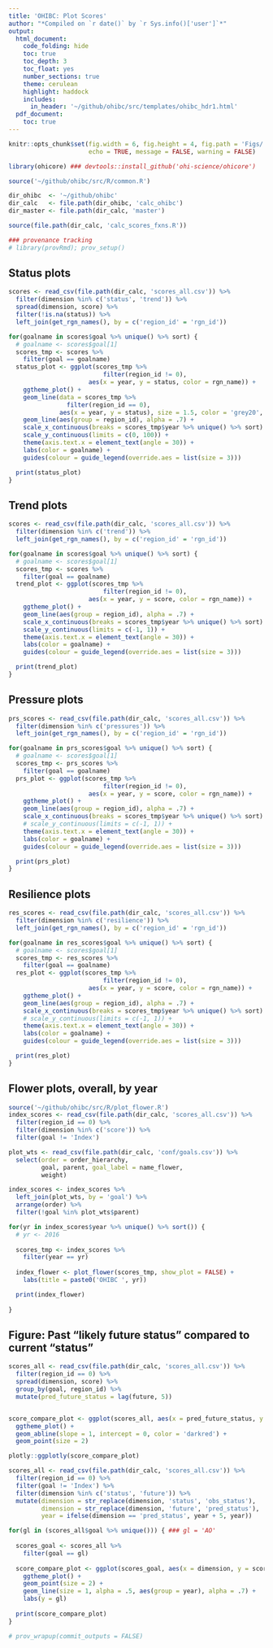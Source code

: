 ```yaml
---
title: 'OHIBC: Plot Scores'
author: "*Compiled on `r date()` by `r Sys.info()['user']`*"
output:
  html_document:
    code_folding: hide
    toc: true
    toc_depth: 3
    toc_float: yes
    number_sections: true
    theme: cerulean
    highlight: haddock
    includes:
      in_header: '~/github/ohibc/src/templates/ohibc_hdr1.html'
  pdf_document:
    toc: true
---
```


``` r

knitr::opts_chunk$set(fig.width = 6, fig.height = 4, fig.path = 'Figs/',
                      echo = TRUE, message = FALSE, warning = FALSE)

library(ohicore) ### devtools::install_github('ohi-science/ohicore')

source('~/github/ohibc/src/R/common.R')

dir_ohibc  <- '~/github/ohibc'
dir_calc   <- file.path(dir_ohibc, 'calc_ohibc')
dir_master <- file.path(dir_calc, 'master')

source(file.path(dir_calc, 'calc_scores_fxns.R'))

### provenance tracking
# library(provRmd); prov_setup()

```


## Status plots

``` r

scores <- read_csv(file.path(dir_calc, 'scores_all.csv')) %>%
  filter(dimension %in% c('status', 'trend')) %>%
  spread(dimension, score) %>%
  filter(!is.na(status)) %>%
  left_join(get_rgn_names(), by = c('region_id' = 'rgn_id'))

for(goalname in scores$goal %>% unique() %>% sort) {
  # goalname <- scores$goal[1]
  scores_tmp <- scores %>%
    filter(goal == goalname)
  status_plot <- ggplot(scores_tmp %>% 
                          filter(region_id != 0), 
                      aes(x = year, y = status, color = rgn_name)) +
    ggtheme_plot() +
    geom_line(data = scores_tmp %>% 
                filter(region_id == 0), 
              aes(x = year, y = status), size = 1.5, color = 'grey20', alpha = .8) +
    geom_line(aes(group = region_id), alpha = .7) +
    scale_x_continuous(breaks = scores_tmp$year %>% unique() %>% sort) +
    scale_y_continuous(limits = c(0, 100)) +
    theme(axis.text.x = element_text(angle = 30)) +
    labs(color = goalname) +
    guides(colour = guide_legend(override.aes = list(size = 3)))

  print(status_plot)
}


```


## Trend plots

``` r

scores <- read_csv(file.path(dir_calc, 'scores_all.csv')) %>%
  filter(dimension %in% c('trend')) %>%
  left_join(get_rgn_names(), by = c('region_id' = 'rgn_id'))

for(goalname in scores$goal %>% unique() %>% sort) {
  # goalname <- scores$goal[1]
  scores_tmp <- scores %>%
    filter(goal == goalname)
  trend_plot <- ggplot(scores_tmp %>% 
                          filter(region_id != 0), 
                      aes(x = year, y = score, color = rgn_name)) +
    ggtheme_plot() +
    geom_line(aes(group = region_id), alpha = .7) +
    scale_x_continuous(breaks = scores_tmp$year %>% unique() %>% sort) +
    scale_y_continuous(limits = c(-1, 1)) +
    theme(axis.text.x = element_text(angle = 30)) +
    labs(color = goalname) +
    guides(colour = guide_legend(override.aes = list(size = 3)))

  print(trend_plot)
}

```

## Pressure plots

``` r

prs_scores <- read_csv(file.path(dir_calc, 'scores_all.csv')) %>%
  filter(dimension %in% c('pressures')) %>%
  left_join(get_rgn_names(), by = c('region_id' = 'rgn_id'))

for(goalname in prs_scores$goal %>% unique() %>% sort) {
  # goalname <- scores$goal[1]
  scores_tmp <- prs_scores %>%
    filter(goal == goalname)
  prs_plot <- ggplot(scores_tmp %>% 
                          filter(region_id != 0), 
                      aes(x = year, y = score, color = rgn_name)) +
    ggtheme_plot() +
    geom_line(aes(group = region_id), alpha = .7) +
    scale_x_continuous(breaks = scores_tmp$year %>% unique() %>% sort) +
    # scale_y_continuous(limits = c(-1, 1)) +
    theme(axis.text.x = element_text(angle = 30)) +
    labs(color = goalname) +
    guides(colour = guide_legend(override.aes = list(size = 3)))

  print(prs_plot)
}

```

## Resilience plots

``` r

res_scores <- read_csv(file.path(dir_calc, 'scores_all.csv')) %>%
  filter(dimension %in% c('resilience')) %>%
  left_join(get_rgn_names(), by = c('region_id' = 'rgn_id'))

for(goalname in res_scores$goal %>% unique() %>% sort) {
  # goalname <- scores$goal[1]
  scores_tmp <- res_scores %>%
    filter(goal == goalname)
  res_plot <- ggplot(scores_tmp %>% 
                          filter(region_id != 0), 
                      aes(x = year, y = score, color = rgn_name)) +
    ggtheme_plot() +
    geom_line(aes(group = region_id), alpha = .7) +
    scale_x_continuous(breaks = scores_tmp$year %>% unique() %>% sort) +
    # scale_y_continuous(limits = c(-1, 1)) +
    theme(axis.text.x = element_text(angle = 30)) +
    labs(color = goalname) +
    guides(colour = guide_legend(override.aes = list(size = 3)))

  print(res_plot)
}

```

## Flower plots, overall, by year

``` r

source('~/github/ohibc/src/R/plot_flower.R')
index_scores <- read_csv(file.path(dir_calc, 'scores_all.csv')) %>%
  filter(region_id == 0) %>%
  filter(dimension %in% c('score')) %>%
  filter(goal != 'Index')

plot_wts <- read_csv(file.path(dir_calc, 'conf/goals.csv')) %>%
  select(order = order_hierarchy,
         goal, parent, goal_label = name_flower, 
         weight)

index_scores <- index_scores %>%
  left_join(plot_wts, by = 'goal') %>%
  arrange(order) %>%
  filter(!goal %in% plot_wts$parent)

for(yr in index_scores$year %>% unique() %>% sort()) {
  # yr <- 2016
  
  scores_tmp <- index_scores %>%
    filter(year == yr)
  
  index_flower <- plot_flower(scores_tmp, show_plot = FALSE) +
    labs(title = paste0('OHIBC ', yr))

  print(index_flower)
  
}

```


## Figure: Past "likely future status" compared to current "status"

``` r

scores_all <- read_csv(file.path(dir_calc, 'scores_all.csv')) %>%
  filter(region_id == 0) %>%
  spread(dimension, score) %>%
  group_by(goal, region_id) %>%
  mutate(pred_future_status = lag(future, 5))


score_compare_plot <- ggplot(scores_all, aes(x = pred_future_status, y = status, color = goal)) +
  ggtheme_plot() +
  geom_abline(slope = 1, intercept = 0, color = 'darkred') +
  geom_point(size = 2)

plotly::ggplotly(score_compare_plot)
```

``` r

scores_all <- read_csv(file.path(dir_calc, 'scores_all.csv')) %>%
  filter(region_id == 0) %>%
  filter(goal != 'Index') %>%
  filter(dimension %in% c('status', 'future')) %>%
  mutate(dimension = str_replace(dimension, 'status', 'obs_status'),
         dimension = str_replace(dimension, 'future', 'pred_status'),
         year = ifelse(dimension == 'pred_status', year + 5, year))

for(gl in (scores_all$goal %>% unique())) { ### gl = 'AO'
  
  scores_goal <- scores_all %>% 
    filter(goal == gl)
  
  score_compare_plot <- ggplot(scores_goal, aes(x = dimension, y = score, label = year)) +
    ggtheme_plot() +
    geom_point(size = 2) +
    geom_line(size = 1, alpha = .5, aes(group = year), alpha = .7) +
    labs(y = gl)
  
  print(score_compare_plot)
}
```

``` r
# prov_wrapup(commit_outputs = FALSE)
```

